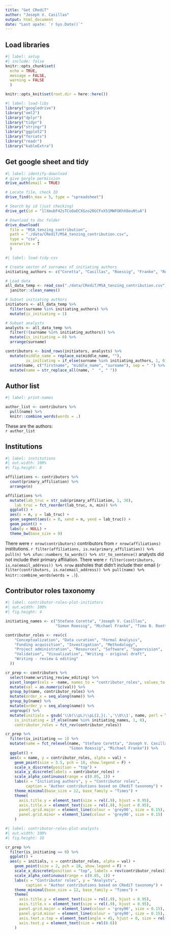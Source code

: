 ```yaml
---
title: "Get CRediT"
author: "Joseph V. Casillas"
output: html_document
date: "Last upate: `r Sys.Date()`"
---
```


## Load libraries

```r
#| label: setup
#| include: false
knitr::opts_chunk$set(
  echo = TRUE, 
  message = FALSE, 
  warning = FALSE
  )

knitr::opts_knit$set(root.dir = here::here())
```

```r
#| label: load-libs
library("googledrive")
library("xml2")
library("dplyr")
library("tidyr")
library("stringr")
library("ggplot2")
library("forcats")
library("readr")
library("kableExtra")
```

## Get google sheet and tidy

```r
#| label: identify-download
# give gargle permission
drive_auth(email = TRUE)

# Locate file, check ID
drive_find(n_max = 5, type = "spreadsheet")

# Search by id (just checking)
drive_get(id = "1lXmubF42sTCoOaECXGzo20GCFxX51MWFOKhX8euNtuA")

# Download to doc folder
drive_download(
  file = "MSA_tenzing_contribution", 
  path = "./data/CRediT/MSA_tenzing_contribution.csv", 
  type = "csv",
  overwrite = T
  )
```



```r
#| label: load-tidy-csv

# Create vector of surnames of initiating authors
initiating_authors <- c("Coretta", "Casillas", "Roessig", "Franke", "Roettger")

# Load data
all_data_temp <- read_csv("./data/CRediT/MSA_tenzing_contribution.csv") %>% 
  janitor::clean_names() 

# Subset initiating authors
initiators <- all_data_temp %>% 
  filter(surname %in% initiating_authors) %>% 
  mutate(is_initiating = 1)

# Subset analysts
analysts <- all_data_temp %>% 
  filter(!(surname %in% initiating_authors)) %>% 
  mutate(is_initiating = 0) %>% 
  arrange(surname)

contributors <- bind_rows(initiators, analysts) %>% 
  mutate(middle_name = replace_na(middle_name, ""), 
         is_initiating = if_else(surname %in% initiating_authors, 1, 0)) %>% 
  unite(name, c("firstname", "middle_name", "surname"), sep = " ") %>% 
  mutate(name = str_replace_all(name, "  ", " ")) 

```



## Author list

```r
#| label: print-names

author_list <- contributors %>% 
  pull(name) %>% 
  knitr::combine_words(words = .)
```

These are the authors:  
`r author_list`


## Institutions

```r
#| label: institutions
#| out.width: 100%
#| fig.height: 8

affiliations <- contributors %>% 
  count(primary_affiliation) %>% 
  arrange(n) 

affiliations %>% 
  mutate(lab_truc = str_sub(primary_affiliation, 1, 30),
    lab_truc = fct_reorder(lab_truc, n, min)) %>% 
  ggplot() + 
  aes(x = n, y = lab_truc) + 
  geom_segment(aes(x = 0, xend = n, yend = lab_truc)) + 
  geom_point() + 
  labs(y = NULL) + 
  theme_bw(base_size = 9)
```

There were `r nrow(contributors)` contributors from `r nrow(affiliations)` institutions. 
`r filter(affiliations, is.na(primary_affiliation)) %>% pull(n) %>% xfun::numbers_to_words() %>% str_to_sentence()` analysts did not include their primary affiliation. 
There were `r filter(contributors, is.na(email_address)) %>% nrow` assholes that didn't include their email (`r filter(contributors, is.na(email_address)) %>% pull(name) %>% knitr::combine_words(words = .)`). 


## Contributor roles taxonomy

```r
#| label: contributor-roles-plot-initiators
#| out.width: 100%
#| fig.height: 4

initiating_names <- c("Stefano Coretta", "Joseph V. Casillas", 
                      "Simon Roessig", "Michael Franke", "Timo B. Roettger")

contributor_roles <- rev(c(
    "Conceptualization", "Data curation", "Formal Analysis",
    "Funding acquisition", "Investigation", "Methodology",
    "Project administration", "Resources", "Software", "Supervision",
    "Validation", "Visualization", "Writing - original draft",
    "Writing - review & editing"
  ))

cr_prep <- contributors %>% 
  select(name:writing_review_editing) %>% 
  pivot_longer(cols = -name, names_to = "contributor_roles", values_to = "val") %>% 
  mutate(val = as.numeric(val)) %>% 
  group_by(name, contributor_roles) %>% 
  mutate(order_x = seq_along(name)) %>% 
  group_by(name) %>% 
  mutate(order_y = seq_along(name)) %>% 
  ungroup() %>% 
  mutate(initials = gsub('\\b(\\pL)\\pL{2,}|.','\\U\\1', name, perl = TRUE), 
    is_initiating = if_else(name %in% initiating_names, 1, 0), 
    contributor_roles = fct_rev(contributor_roles))

cr_prep %>% 
  filter(is_initiating == 1) %>% 
  mutate(name = fct_relevel(name, "Stefano Coretta", "Joseph V. Casillas", 
                            "Simon Roessig", "Michael Franke")) %>% 
  ggplot() +
  aes(x = name, y = contributor_roles, alpha = val) +
    geom_point(size = 3.5, pch = 18, show.legend = F) +
    scale_x_discrete(position = "top") + 
    scale_y_discrete(labels = contributor_roles) + 
    scale_alpha_continuous(range = c(0.05, 1)) +
    labs(x = "Initiating authors", y = "Contributor roles",
         caption = "Author contributions based on CRediT taxonomy") +
    theme_minimal(base_size = 12, base_family = "Times") +
    theme(
      axis.title.y = element_text(size = rel(.9), hjust = 0.95),
      axis.title.x = element_text(size = rel(.9), hjust = 0.95),
      panel.grid.major = element_line(colour = 'grey90', size = 0.15),
      panel.grid.minor = element_line(colour = 'grey90', size = 0.15)
    )

```



```r
#| label: contributor-roles-plot-analysts
#| out.width: 100%
#| fig.height: 10

cr_prep %>% 
  filter(is_initiating == 0) %>% 
  ggplot() +
  aes(y = initials, x = contributor_roles, alpha = val) +
    geom_point(size = 2, pch = 18, show.legend = F) +
    scale_x_discrete(position = "top", labels = rev(contributor_roles)) + 
    scale_alpha_continuous(range = c(0.05, 1)) +
    labs(x = "Contributor roles", y = "Analysts",
         caption = "Author contributions based on CRediT taxonomy") +
    theme_minimal(base_size = 12, base_family = "Times") +
    theme(
      axis.title.y = element_text(size = rel(.9), hjust = 0.95),
      axis.title.x = element_text(size = rel(.9), hjust = 0.95),
      panel.grid.major = element_line(colour = 'grey90', size = 0.15),
      panel.grid.minor = element_line(colour = 'grey90', size = 0.15), 
      axis.text.x.top = element_text(angle = 45, hjust = 0, size = rel(0.6)), 
      axis.text.y = element_text(size = rel(0.6))
    )

```

